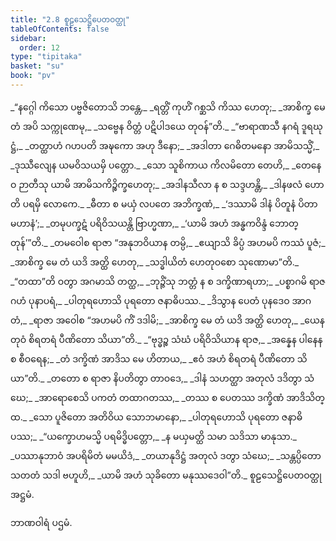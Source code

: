 ```yaml
---
title: "2.8 စူဠသေဋ္ဌိပေတဝတ္ထု"
tableOfContents: false
sidebar:
  order: 12
type: "tipitaka"
basket: "su"
book: "pv"
---
```



<DynamicBreadcrumb />

<Division number="246" book="pv">

<Paragraph number="269" type="verses" book="pv">
_“နဂ္ဂေါ ကိသော ပဗ္ဗဇိတောသိ ဘန္တေ,_  
_ရတ္တိံ ကုဟိံ ဂစ္ဆသိ ကိဿ ဟေတု;_  
_အာစိက္ခ မေ တံ အပိ သက္ကုဏေမု,_  
_သဗ္ဗေန ဝိတ္တံ ပဋိပါဒယေ တုဝန်”တိ._  

</Paragraph>

</Division>
<Division number="247" book="pv">

<Paragraph number="270" type="verses" book="pv">
_“ဗာရာဏသီ နဂရံ ဒူရဃုဋ္ဌံ,_  
_တတ္ထာဟံ ဂဟပတိ အဍ္ဎကော အဟု ဒီနော;_  
_အဒါတာ ဂေဓိတမနော အာမိသသ္မိံ,_  
_ဒုဿီလျေန ယမဝိသယမှိ ပတ္တော._  

</Paragraph>

</Division>
<Division number="248" book="pv">

<Paragraph number="271" type="verses" book="pv">
_သော သူစိကာယ ကိလမိတော တေဟိ,_  
_တေနေဝ ဉာတီသု ယာမိ အာမိသကိဉ္စိက္ခဟေတု;_  
_အဒါနသီလာ န စ သဒ္ဒဟန္တိ,_  
_ဒါနဖလံ ဟောတိ ပရမှိ လောကေ._  

</Paragraph>

</Division>
<Division number="249" book="pv">

<Paragraph number="272" type="verses" book="pv">
_ဓီတာ စ မယှံ လပတေ အဘိက္ခဏံ,_  
_‘ဒဿာမိ ဒါနံ ပိတူနံ ပိတာမဟာနံ’;_  
_တမုပက္ခဋံ ပရိဝိသယန္တိ ဗြာဟ္မဏာ,_  
_‘ယာမိ အဟံ အန္ဓကဝိန္ဒံ ဘောတ္တုန်’”တိ._  

</Paragraph>

</Division>
<Division number="250" book="pv">

<Paragraph number="273" type="verses" book="pv">
_တမဝေါစ ရာဇာ “အနုဘဝိယာန တမ္ပိ,_  
_ဧယျာသိ ခိပ္ပံ အဟမပိ ကဿံ ပူဇံ;_  
_အာစိက္ခ မေ တံ ယဒိ အတ္ထိ ဟေတု,_  
_သဒ္ဓါယိတံ ဟေတုဝစော သုဏောမာ”တိ._  

</Paragraph>

</Division>
<Division number="251" book="pv">

<Paragraph number="274" type="verses" book="pv">
_“တထာ”တိ ဝတွာ အဂမာသိ တတ္ထ,_  
_ဘုဉ္ဇိံသု ဘတ္တံ န စ ဒက္ခိဏာရဟာ;_  
_ပစ္စာဂမိ ရာဇဂဟံ ပုနာပရံ,_  
_ပါတုရဟောသိ ပုရတော ဇနာဓိပဿ._  

</Paragraph>

</Division>
<Division number="252" book="pv">

<Paragraph number="275" type="verses" book="pv">
_ဒိသွာန ပေတံ ပုနဒေဝ အာဂတံ,_  
_ရာဇာ အဝေါစ “အဟမပိ ကိံ ဒဒါမိ;_  
_အာစိက္ခ မေ တံ ယဒိ အတ္ထိ ဟေတု,_  
_ယေန တုဝံ စိရတရံ ပီဏိတော သိယာ”တိ._  

</Paragraph>

</Division>
<Division number="253" book="pv">

<Paragraph number="276" type="verses" book="pv">
_“ဗုဒ္ဓဉ္စ သံဃံ ပရိဝိသိယာန ရာဇ,_  
_အန္နေန ပါနေန စ စီဝရေန;_  
_တံ ဒက္ခိဏံ အာဒိသ မေ ဟိတာယ,_  
_ဧဝံ အဟံ စိရတရံ ပီဏိတော သိယာ”တိ._  

</Paragraph>

</Division>
<Division number="254" book="pv">

<Paragraph number="277" type="verses" book="pv">
_တတော စ ရာဇာ နိပတိတွာ တာဝဒေ,_  
_ဒါနံ သဟတ္ထာ အတုလံ ဒဒိတွာ သံဃေ;_  
_အာရောစေသိ ပကတံ တထာဂတဿ,_  
_တဿ စ ပေတဿ ဒက္ခိဏံ အာဒိသိတ္ထ._  

</Paragraph>

</Division>
<Division number="255" book="pv">

<Paragraph number="278" type="verses" book="pv">
_သော ပူဇိတော အတိဝိယ သောဘမာနော,_  
_ပါတုရဟောသိ ပုရတော ဇနာဓိပဿ;_  
_“ယက္ခောဟမသ္မိ ပရမိဒ္ဓိပတ္တော,_  
_န မယှမတ္ထိ သမာ သဒိသာ မာနုသာ._  

</Paragraph>

</Division>
<Division number="256" book="pv">

<Paragraph number="279" type="verses" book="pv">
_ပဿာနုဘာဝံ အပရိမိတံ မမယိဒံ,_  
_တယာနုဒိဋ္ဌံ အတုလံ ဒတွာ သံဃေ;_  
_သန္တပ္ပိတော သတတံ သဒါ ဗဟူဟိ,_  
_ယာမိ အဟံ သုခိတော မနုဿဒေဝါ”တိ._  


</Paragraph>
</Division>

<Paragraph number="280" type="center" book="pv">
စူဠသေဋ္ဌိပေတဝတ္ထု အဋ္ဌမံ.

  
ဘာဏဝါရံ ပဌမံ.
</Paragraph>